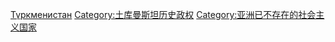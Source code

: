 [[Category:苏联加盟共和国|Түркменистан]]
[[Category:土库曼斯坦历史政权|Category:土库曼斯坦历史政权]]
[[Category:亚洲已不存在的社会主义国家|Category:亚洲已不存在的社会主义国家]]